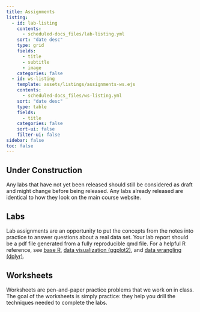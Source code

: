```yaml
---
title: Assignments
listing:
  - id: lab-listing
    contents: 
      - scheduled-docs_files/lab-listing.yml
    sort: "date desc"
    type: grid
    fields: 
      - title
      - subtitle
      - image
    categories: false
  - id: ws-listing
    template: assets/listings/assignments-ws.ejs
    contents:
      - scheduled-docs_files/ws-listing.yml
    sort: "date desc"
    type: table
    fields:
      - title
    categories: false
    sort-ui: false
    filter-ui: false
sidebar: false
toc: false
---
```


:::{.content-hidden unless-profile="staff-guide"}

:::{.callout-caution}
## Under Construction

Any labs that have not yet been released should still be considered as draft and might change before being released. Any labs already released are identical to how they look on the main course website.
:::

:::

## Labs

Lab assignments are an opportunity to put the concepts from the notes into practice to answer questions about a real data set. Your lab report should be a pdf file generated from a fully reproducible qmd file. For a helpful R reference, see [base R](https://raw.githubusercontent.com/rstudio/cheatsheets/main/base-r.pdf), [data visualization (ggplot2)](https://raw.githubusercontent.com/rstudio/cheatsheets/main/data-visualization.pdf), and [data wrangling (dplyr)](https://raw.githubusercontent.com/rstudio/cheatsheets/main/data-transformation.pdf). 

:::{#lab-listing}
:::


## Worksheets

Worksheets are pen-and-paper practice problems that we work on in class. The goal of the worksheets is simply practice: they help you drill the techniques needed to complete the labs. 

:::{#ws-listing}
:::